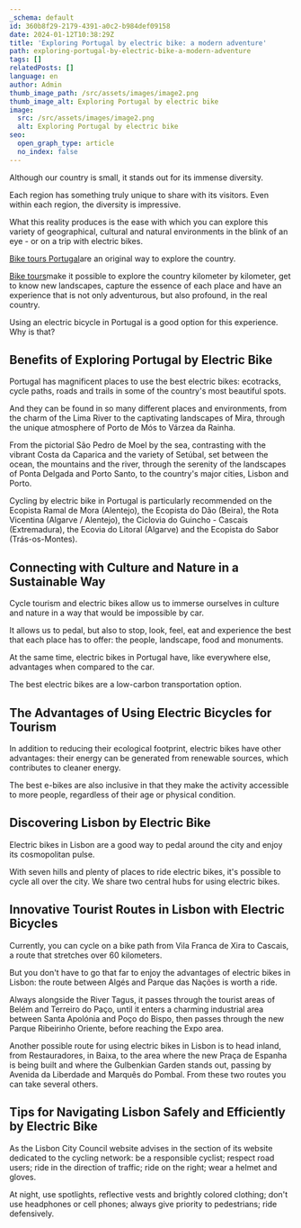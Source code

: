 ```yaml
---
_schema: default
id: 360b8f29-2179-4391-a0c2-b984def09158
date: 2024-01-12T10:38:29Z
title: 'Exploring Portugal by electric bike: a modern adventure'
path: exploring-portugal-by-electric-bike-a-modern-adventure
tags: []
relatedPosts: []
language: en
author: Admin
thumb_image_path: /src/assets/images/image2.png
thumb_image_alt: Exploring Portugal by electric bike
image:
  src: /src/assets/images/image2.png
  alt: Exploring Portugal by electric bike
seo:
  open_graph_type: article
  no_index: false
---
```


Although our country is small, it stands out for its immense diversity.

Each region has something truly unique to share with its visitors. Even within
each region, the diversity is impressive.

What this reality produces is the ease with which you can explore this variety
of geographical, cultural and natural environments in the blink of an eye - or
on a trip with electric bikes.

[Bike tours Portugal](https://topbiketoursportugal.com/)are an original way to
explore the country.

[Bike tours](https://topbiketoursportugal.com/)make it possible to explore the
country kilometer by kilometer, get to know new landscapes, capture the essence
of each place and have an experience that is not only adventurous, but also
profound, in the real country.

Using an electric bicycle in Portugal is a good option for this experience. Why
is that?

## Benefits of Exploring Portugal by Electric Bike

Portugal has magnificent places to use the best electric bikes: ecotracks, cycle
paths, roads and trails in some of the country's most beautiful spots.

And they can be found in so many different places and environments, from the
charm of the Lima River to the captivating landscapes of Mira, through the
unique atmosphere of Porto de Mós to Várzea da Rainha.

From the pictorial São Pedro de Moel by the sea, contrasting with the vibrant
Costa da Caparica and the variety of Setúbal, set between the ocean, the
mountains and the river, through the serenity of the landscapes of Ponta Delgada
and Porto Santo, to the country's major cities, Lisbon and Porto.

Cycling by electric bike in Portugal is particularly recommended on the Ecopista
Ramal de Mora (Alentejo), the Ecopista do Dão (Beira), the Rota Vicentina
(Algarve / Alentejo), the Ciclovia do Guincho - Cascais (Extremadura), the
Ecovia do Litoral (Algarve) and the Ecopista do Sabor (Trás-os-Montes).

## Connecting with Culture and Nature in a Sustainable Way

Cycle tourism and electric bikes allow us to immerse ourselves in culture and
nature in a way that would be impossible by car.

It allows us to pedal, but also to stop, look, feel, eat and experience the best
that each place has to offer: the people, landscape, food and monuments.

At the same time, electric bikes in Portugal have, like everywhere else,
advantages when compared to the car.

The best electric bikes are a low-carbon transportation option.

## The Advantages of Using Electric Bicycles for Tourism

In addition to reducing their ecological footprint, electric bikes have other
advantages: their energy can be generated from renewable sources, which
contributes to cleaner energy.

The best e-bikes are also inclusive in that they make the activity accessible to
more people, regardless of their age or physical condition.

## Discovering Lisbon by Electric Bike

Electric bikes in Lisbon are a good way to pedal around the city and enjoy its
cosmopolitan pulse.

With seven hills and plenty of places to ride electric bikes, it's possible to
cycle all over the city. We share two central hubs for using electric bikes.

## Innovative Tourist Routes in Lisbon with Electric Bicycles

Currently, you can cycle on a bike path from Vila Franca de Xira to Cascais, a
route that stretches over 60 kilometers.

But you don't have to go that far to enjoy the advantages of electric bikes in
Lisbon: the route between Algés and Parque das Nações is worth a ride.

Always alongside the River Tagus, it passes through the tourist areas of Belém
and Terreiro do Paço, until it enters a charming industrial area between Santa
Apolónia and Poço do Bispo, then passes through the new Parque Ribeirinho
Oriente, before reaching the Expo area.

Another possible route for using electric bikes in Lisbon is to head inland,
from Restauradores, in Baixa, to the area where the new Praça de Espanha is
being built and where the Gulbenkian Garden stands out, passing by Avenida da
Liberdade and Marquês do Pombal. From these two routes you can take several
others.

## Tips for Navigating Lisbon Safely and Efficiently by Electric Bike

As the Lisbon City Council website advises in the section of its website
dedicated to the cycling network: be a responsible cyclist; respect road users;
ride in the direction of traffic; ride on the right; wear a helmet and gloves.

At night, use spotlights, reflective vests and brightly colored clothing; don't
use headphones or cell phones; always give priority to pedestrians; ride
defensively.
